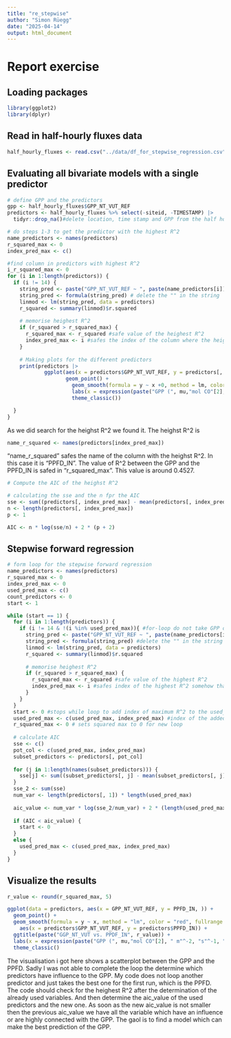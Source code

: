 ```yaml
---
title: "re_stepwise"
author: "Simon Rüegg"
date: "2025-04-14"
output: html_document
---
```


# Report exercise

## Loading packages
```r
library(ggplot2)
library(dplyr)
```

## Read in half-hourly fluxes data

```r
half_hourly_fluxes <- read.csv("../data/df_for_stepwise_regression.csv")
```

## Evaluating all bivariate models with a single predictor

```r
# define GPP and the predictors
gpp <- half_hourly_fluxes$GPP_NT_VUT_REF
predictors <- half_hourly_fluxes %>% select(-siteid, -TIMESTAMP) |>
  tidyr::drop_na()#delete location, time stamp and GPP from the half hourly fluxes dataframe an drop na values
```

```r
# do steps 1-3 to get the predictor with the highest R^2
name_predictors <- names(predictors)
r_squared_max <- 0
index_pred_max <- c()

#find column in predictors with highest R^2
i_r_squared_max <- 0
for (i in 1:length(predictors)) {
  if (i != 14) {
    string_pred <- paste("GPP_NT_VUT_REF ~ ", paste(name_predictors[i])) #string with to calculate lm
    string_pred <- formula(string_pred) # delete the "" in the string
    linmod <- lm(string_pred, data = predictors)
    r_squared <- summary(linmod)$r.squared
    
    # memorise heighest R^2
    if (r_squared > r_squared_max) {
      r_squared_max <- r_squared #safe value of the heighest R^2
      index_pred_max <- i #safes the index of the column where the heighst index is (in predictors)
    }
    
    # Making plots for the different predictors
    print(predictors |>
            ggplot(aes(x = predictors$GPP_NT_VUT_REF, y = predictors[, i])) +
                   geom_point() +
                     geom_smooth(formula = y ~ x +0, method = lm, color = "red") +
                     labs(x = expression(paste("GPP (", mu,"mol CO"[2], " m"^-2, "s"^-1, ")")), y = name_predictors[i]) +
                     theme_classic())

  }
}
```
As we did  search for the heighst R^2 we found it. The heighst R^2 is
```r
name_r_squared <- names(predictors[index_pred_max])
```
"name_r_squared" safes the name of the column with the heighst R^2. In this case it is "PPFD_IN". The value of R^2 between the GPP and the PPFD_IN is safed in "r_squared_max". This value is around 0.4527. 

```r
# Compute the AIC of the heighst R^2

# calculating the sse and the n fpr the AIC
sse <- sum((predictors[, index_pred_max] - mean(predictors[, index_pred_max]))^2)
n <- length(predictors[, index_pred_max])
p <- 1

AIC <- n * log(sse/n) + 2 * (p + 2)
```

## Stepwise forward regression

```r
# form loop for the stepwise forward regression
name_predictors <- names(predictors)
r_squared_max <- 0
index_pred_max <- 0
used_pred_max <- c()
count_predictors <- 0
start <- 1

while (start == 1) {
  for (i in 1:length(predictors)) {
    if (i != 14 & !(i %in% used_pred_max)){ #for-loop do not take GPP or already used predictors
      string_pred <- paste("GPP_NT_VUT_REF ~ ", paste(name_predictors[i])) #string with to calculate lm
      string_pred <- formula(string_pred) #delete the "" in the string
      linmod <- lm(string_pred, data = predictors)
      r_squared <- summary(linmod)$r.squared
      
      # memorise heighest R^2
      if (r_squared > r_squared_max) {
        r_squared_max <- r_squared #safe value of the highest R^2
        index_pred_max <- i #safes index of the highest R^2 somehow that does not work
      }
    }
  }
  start <- 0 #stops while loop to add index of maximum R^2 to the used_pred_max vector
  used_pred_max <- c(used_pred_max, index_pred_max) #index of the added predictor gets added in vector used_pred_max
  r_squared_max <- 0 # sets squared max to 0 for new loop
  
  # calculate AIC
  sse <- c()
  pot_col <- c(used_pred_max, index_pred_max)
  subset_predictors <- predictors[, pot_col]
  
  for (j in 1:length(names(subset_predictors))) {
    sse[j] <- sum((subset_predictors[, j] - mean(subset_predictors[, j]))^2)
  }
  sse_2 <- sum(sse)
  num_var <- length(predictors[, 1]) * length(used_pred_max)
  
  aic_value <- num_var * log(sse_2/num_var) + 2 * (length(used_pred_max) + 2)
  
  if (AIC < aic_value) {
    start <- 0
  }
  else {
    used_pred_max <- c(used_pred_max, index_pred_max)
  }
}
```

## Visualize the results

```r
r_value <- round(r_squared_max, 5)

ggplot(data = predictors, aes(x = GPP_NT_VUT_REF, y = PPFD_IN, )) +
  geom_point() +
  geom_smooth(formula = y ~ x, method = "lm", color = "red", fullrange = T,
    aes(x = predictors$GPP_NT_VUT_REF, y = predictors$PPFD_IN)) +
  ggtitle(paste("GGP_NT_VUT vs. PPDF_IN", r_value)) +
  labs(x = expression(paste("GPP (", mu,"mol CO"[2], " m"^-2, "s"^-1, ")")), y = "PPFD_IN")
  theme_classic()
```

The visualisation i got here shows a scatterplot between the GPP and the PPFD. Sadly I was not able to complete the loop the determine which predictors have influence to the GPP. My code does not loop another predictor and just takes the best one for the first run, which is the PPFD. The code should check for the heighest R^2 after the determination of the already used variables. And then determine the aic_value of the used predictors and the new one. As soon as the new aic_value is not smaller then the previous aic_value we have all the variable which have an influence or are highly connected with the GPP. The gaol is to find a model which can make the best prediction of the GPP.